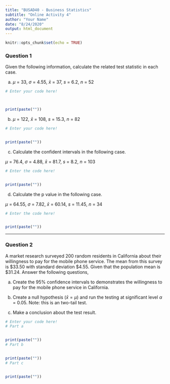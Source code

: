 ```yaml
---
title: "BUSAD40 - Business Statistics"
subtitle: "Online Activity 4"
author: "Your Name"
date: "8/24/2020"
output: html_document
---
```


```r
knitr::opts_chunk$set(echo = TRUE)
```

### Question 1

Given the following information, calculate the related test statistic in each case. 

a. $\mu$ = 33, $\sigma$ = 4.55, $\bar{x}$ = 37, $s$ = 6.2, $n$ = 52

```r
# Enter your code here!



print(paste(""))
```

b. $\mu$ = 122, $\bar{x}$ = 108, $s$ = 15.3, $n$ = 82

```r
# Enter your code here!


print(paste(""))
```

c. Calculate the confident intervals in the following case.

$\mu$ = 76.4, $\sigma$ = 4.88, $\bar{x}$ = 81.7, $s$ = 8.2, $n$ = 103

```r
# Enter the code here!


print(paste(""))
```


d. Calculate the p value in the following case.

$\mu$ = 64.55, $\sigma$ = 7.82, $\bar{x}$ = 60.14, $s$ = 11.45, $n$ = 34

```r
# Enter the code here!


print(paste(""))
```

***

### Question 2

A market research surveyed 200 random residents in California about their willingness to pay for the mobile phone service. The mean from this survey is \$33.50 with standard deviation \$4.55. Given that the population mean is \$31.24. Answer the following questions,

a. Create the 95% confidence intervals to demonstrates the willingness to pay for the mobile phone service in California.

b. Create a null hypothesis ($\bar{x} = \mu$) and run the testing at significant level $\alpha$ = 0.05. Note: this is an two-tail test.

c. Make a conclusion about the test result.

```r
# Enter your code here!
# Part a


print(paste(""))
# Part b


print(paste(""))
# Part c


print(paste(""))
```